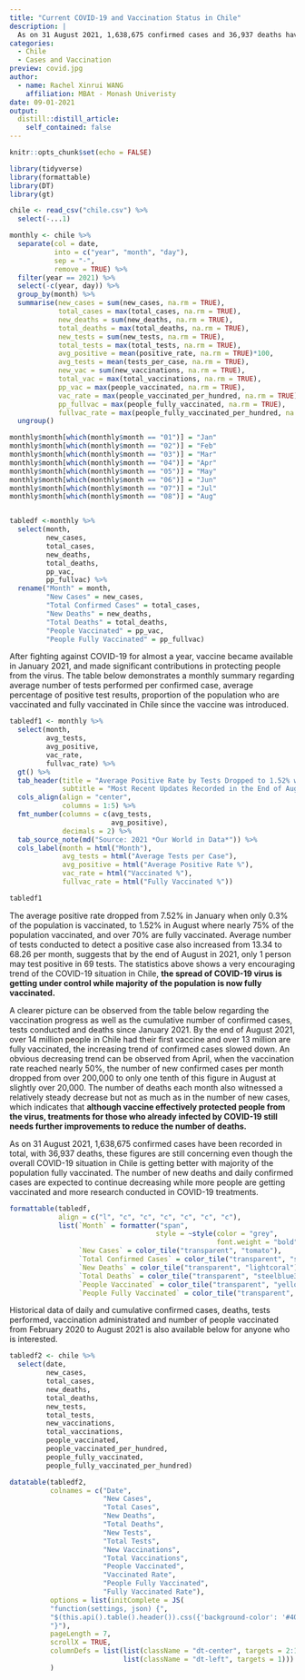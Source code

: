 ```yaml
---
title: "Current COVID-19 and Vaccination Status in Chile"
description: |
  As on 31 August 2021, 1,638,675 confirmed cases and 36,937 deaths have been recorded, however, the good news is over 70% of the population in Chile is now fully vaccinated. Data from Our World in Data, retrieved on 1 Sep 2021.
categories:
  - Chile
  - Cases and Vaccination
preview: covid.jpg
author:
  - name: Rachel Xinrui WANG
    affiliation: MBAt - Monash Univeristy
date: 09-01-2021
output:
  distill::distill_article:
    self_contained: false
---
```


```r
knitr::opts_chunk$set(echo = FALSE)
```

```r
library(tidyverse)
library(formattable)
library(DT)
library(gt)
```

```r
chile <- read_csv("chile.csv") %>% 
  select(-...1)
```

```r
monthly <- chile %>%
  separate(col = date,
           into = c("year", "month", "day"),
           sep = "-",
           remove = TRUE) %>% 
  filter(year == 2021) %>% 
  select(-c(year, day)) %>% 
  group_by(month) %>% 
  summarise(new_cases = sum(new_cases, na.rm = TRUE),
            total_cases = max(total_cases, na.rm = TRUE),
            new_deaths = sum(new_deaths, na.rm = TRUE),
            total_deaths = max(total_deaths, na.rm = TRUE),
            new_tests = sum(new_tests, na.rm = TRUE),
            total_tests = max(total_tests, na.rm = TRUE),
            avg_positive = mean(positive_rate, na.rm = TRUE)*100,
            avg_tests = mean(tests_per_case, na.rm = TRUE),
            new_vac = sum(new_vaccinations, na.rm = TRUE),
            total_vac = max(total_vaccinations, na.rm = TRUE),
            pp_vac = max(people_vaccinated, na.rm = TRUE),
            vac_rate = max(people_vaccinated_per_hundred, na.rm = TRUE),
            pp_fullvac = max(people_fully_vaccinated, na.rm = TRUE),
            fullvac_rate = max(people_fully_vaccinated_per_hundred, na.rm = TRUE)) %>% 
  ungroup()

monthly$month[which(monthly$month == "01")] = "Jan"
monthly$month[which(monthly$month == "02")] = "Feb"
monthly$month[which(monthly$month == "03")] = "Mar"
monthly$month[which(monthly$month == "04")] = "Apr"
monthly$month[which(monthly$month == "05")] = "May"
monthly$month[which(monthly$month == "06")] = "Jun"
monthly$month[which(monthly$month == "07")] = "Jul"
monthly$month[which(monthly$month == "08")] = "Aug"


tabledf <-monthly %>% 
  select(month,
         new_cases,
         total_cases,
         new_deaths,
         total_deaths,
         pp_vac,
         pp_fullvac) %>% 
  rename("Month" = month,
         "New Cases" = new_cases,
         "Total Confirmed Cases" = total_cases,
         "New Deaths" = new_deaths,
         "Total Deaths" = total_deaths,
         "People Vaccinated" = pp_vac,
         "People Fully Vaccinated" = pp_fullvac)

```

After fighting against COVID-19 for almost a year, vaccine became available in January 2021, and made significant contributions in protecting people from the virus. The table below demonstrates a monthly summary regarding average number of tests performed per confirmed case, average percentage of positive test results, proportion of the population who are vaccinated and fully vaccinated in Chile since the vaccine was introduced.

```r
tabledf1 <- monthly %>% 
  select(month,
         avg_tests,
         avg_positive,
         vac_rate,
         fullvac_rate) %>% 
  gt() %>% 
  tab_header(title = "Average Positive Rate by Tests Dropped to 1.52% with Over 70% of the Population Fully Vaccinated",
             subtitle = "Most Recent Updates Recorded in the End of August 2021") %>% 
  cols_align(align = "center",
             columns = 1:5) %>% 
  fmt_number(columns = c(avg_tests,
                         avg_positive),
             decimals = 2) %>% 
  tab_source_note(md("Source: 2021 *Our World in Data*")) %>% 
  cols_label(month = html("Month"),
             avg_tests = html("Average Tests per Case"),
             avg_positive = html("Average Positive Rate %"),
             vac_rate = html("Vaccinated %"),
             fullvac_rate = html("Fully Vaccinated %"))

tabledf1 
```

The average positive rate dropped from 7.52% in January when only 0.3% of the population is vaccinated, to 1.52% in August where nearly 75% of the population vaccinated, and over 70% are fully vaccinated. Average number of tests conducted to detect a positive case also increased from 13.34 to 68.26 per month, suggests that by the end of August in 2021, only 1 person may test positive in 69 tests. The statistics above shows a very encouraging trend of the COVID-19 situation in Chile, **the spread of COVID-19 virus is getting under control while majority of the population is now fully vaccinated.**

A clearer picture can be observed from the table below regarding the vaccination progress as well as the cumulative number of confirmed cases, tests conducted and deaths since January 2021. By the end of August 2021, over 14 million people in Chile had their first vaccine and over 13 million are fully vaccinated, the increasing trend of confirmed cases slowed down. An obvious decreasing trend can be observed from April, when the vaccination rate reached nearly 50%, the number of new confirmed cases per month dropped from over 200,000 to only one tenth of this figure in August at slightly over 20,000. The number of deaths each month also witnessed a relatively steady decrease but not as much as in the number of new cases, which indicates that **although vaccine effectively protected people from the virus, treatments for those who already infected by COVID-19 still needs further improvements to reduce the number of deaths.** 

As on 31 August 2021, 1,638,675 confirmed cases have been recorded in total, with 36,937 deaths, these figures are still concerning even though the overall COVID-19 situation in Chile is getting better with majority of the population fully vaccinated. The number of new deaths and daily confirmed cases are expected to continue decreasing while more people are getting vaccinated and more research conducted in COVID-19 treatments.

```r
formattable(tabledf, 
            align = c("l", "c", "c", "c", "c", "c", "c"),
            list(`Month` = formatter("span",
                                    style = ~style(color = "grey",
                                                   font.weight = "bold")),
                 `New Cases` = color_tile("transparent", "tomato"),
                 `Total Confirmed Cases` = color_tile("transparent", "steelblue3"),
                 `New Deaths` = color_tile("transparent", "lightcoral"),
                 `Total Deaths` = color_tile("transparent", "steelblue3"),
                 `People Vaccinated` = color_tile("transparent", "yellowgreen"),
                 `People Fully Vaccinated` = color_tile("transparent", "limegreen")))
```

Historical data of daily and cumulative confirmed cases, deaths, tests performed, vaccination administrated and number of people vaccinated from February 2020 to August 2021 is also available below for anyone who is interested.

```r
tabledf2 <- chile %>% 
  select(date,
         new_cases,
         total_cases,
         new_deaths,
         total_deaths,
         new_tests,
         total_tests,
         new_vaccinations,
         total_vaccinations,
         people_vaccinated,
         people_vaccinated_per_hundred,
         people_fully_vaccinated,
         people_fully_vaccinated_per_hundred)
```

```r
datatable(tabledf2,
          colnames = c("Date", 
                       "New Cases", 
                       "Total Cases", 
                       "New Deaths",
                       "Total Deaths",
                       "New Tests", 
                       "Total Tests", 
                       "New Vaccinations", 
                       "Total Vaccinations",
                       "People Vaccinated", 
                       "Vaccinated Rate", 
                       "People Fully Vaccinated",
                       "Fully Vaccinated Rate"),
          options = list(initComplete = JS(
          "function(settings, json) {",
          "$(this.api().table().header()).css({'background-color': '#404b5d', 'color': '#fff'});",
          "}"),
          pageLength = 7,
          scrollX = TRUE,
          columnDefs = list(list(className = "dt-center", targets = 2:13),
                            list(className = "dt-left", targets = 1)))
          )
```

